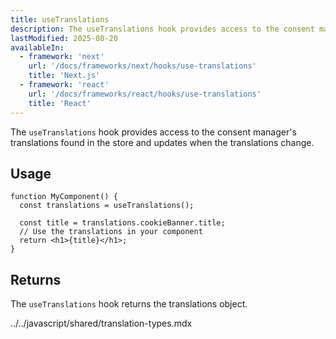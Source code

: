 ```yaml
---
title: useTranslations
description: The useTranslations hook provides access to the consent manager's translations.
lastModified: 2025-08-20
availableIn:
  - framework: 'next'
    url: '/docs/frameworks/next/hooks/use-translations'
    title: 'Next.js'
  - framework: 'react'
    url: '/docs/frameworks/react/hooks/use-translations'
    title: 'React'
---
```


The `useTranslations` hook provides access to the consent manager's translations found in the store and updates when the translations change.

## Usage

```tsx
function MyComponent() {
  const translations = useTranslations();
  
  const title = translations.cookieBanner.title;
  // Use the translations in your component
  return <h1>{title}</h1>;
}
```

## Returns

The `useTranslations` hook returns the translations object.

<import>../../javascript/shared/translation-types.mdx</import>
